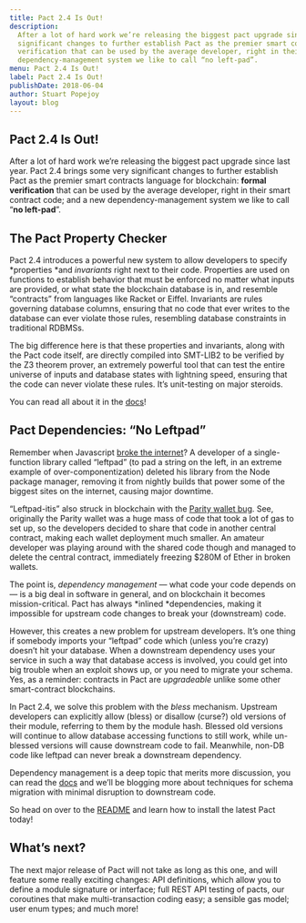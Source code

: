 ```yaml
---
title: Pact 2.4 Is Out!
description:
  After a lot of hard work we’re releasing the biggest pact upgrade since last year. Pact 2.4 brings some very
  significant changes to further establish Pact as the premier smart contracts language for blockchain formal
  verification that can be used by the average developer, right in their smart contract code; and a new
  dependency-management system we like to call “no left-pad”.
menu: Pact 2.4 Is Out!
label: Pact 2.4 Is Out!
publishDate: 2018-06-04
author: Stuart Popejoy
layout: blog
---
```


## Pact 2.4 Is Out!

After a lot of hard work we’re releasing the biggest pact upgrade since last year. Pact 2.4 brings some very significant
changes to further establish Pact as the premier smart contracts language for blockchain: **formal verification** that
can be used by the average developer, right in their smart contract code; and a new dependency-management system we like
to call “**no left-pad**”.

## The Pact Property Checker

Pact 2.4 introduces a powerful new system to allow developers to specify *properties *and _invariants_ right next to
their code. Properties are used on functions to establish behavior that must be enforced no matter what inputs are
provided, or what state the blockchain database is in, and resemble “contracts” from languages like Racket or Eiffel.
Invariants are rules governing database columns, ensuring that no code that ever writes to the database can ever violate
those rules, resembling database constraints in traditional RDBMSs.

The big difference here is that these properties and invariants, along with the Pact code itself, are directly compiled
into SMT-LIB2 to be verified by the Z3 theorem prover, an extremely powerful tool that can test the entire universe of
inputs and database states with lightning speed, ensuring that the code can never violate these rules. It’s unit-testing
on major steroids.

You can read all about it in the [docs](http://pact-language.readthedocs.io/en/latest/pact-properties.html)!

## Pact Dependencies: “No Leftpad”

Remember when Javascript
[broke the internet](https://arstechnica.com/information-technology/2016/03/rage-quit-coder-unpublished-17-lines-of-javascript-and-broke-the-internet/)?
A developer of a single-function library called “leftpad” (to pad a string on the left, in an extreme example of
over-componentization) deleted his library from the Node package manager, removing it from nightly builds that power
some of the biggest sites on the internet, causing major downtime.

“Leftpad-itis” also struck in blockchain with the
[Parity wallet bug](https://arstechnica.com/information-technology/2017/11/with-deletion-of-one-wallet-280-m-in-ethereum-wallets-gets-frozen/).
See, originally the Parity wallet was a huge mass of code that took a lot of gas to set up, so the developers decided to
share that code in another central contract, making each wallet deployment much smaller. An amateur developer was
playing around with the shared code though and managed to delete the central contract, immediately freezing $280M of
Ether in broken wallets.

The point is, _dependency management_ — what code your code depends on — is a big deal in software in general, and on
blockchain it becomes mission-critical. Pact has always *inlined *dependencies, making it impossible for upstream code
changes to break your (downstream) code.

However, this creates a new problem for upstream developers. It’s one thing if somebody imports your “leftpad” code
which (unless you’re crazy) doesn’t hit your database. When a downstream dependency uses your service in such a way that
database access is involved, you could get into big trouble when an exploit shows up, or you need to migrate your
schema. Yes, as a reminder: contracts in Pact are _upgradeable_ unlike some other smart-contract blockchains.

In Pact 2.4, we solve this problem with the _bless_ mechanism. Upstream developers can explicitly allow (bless) or
disallow (curse?) old versions of their module, referring to them by the module hash. Blessed old versions will continue
to allow database accessing functions to still work, while un-blessed versions will cause downstream code to fail.
Meanwhile, non-DB code like leftpad can never break a downstream dependency.

Dependency management is a deep topic that merits more discussion, you can read the
[docs](http://pact-language.readthedocs.io/en/latest/pact-reference.html#dependency-management) and we’ll be blogging
more about techniques for schema migration with minimal disruption to downstream code.

So head on over to the [README](https://github.com/kadena-io/pact/blob/master/README.md) and learn how to install the
latest Pact today!

## What’s next?

The next major release of Pact will not take as long as this one, and will feature some really exciting changes: API
definitions, which allow you to define a module signature or interface; full REST API testing of pacts, our coroutines
that make multi-transaction coding easy; a sensible gas model; user enum types; and much more!
